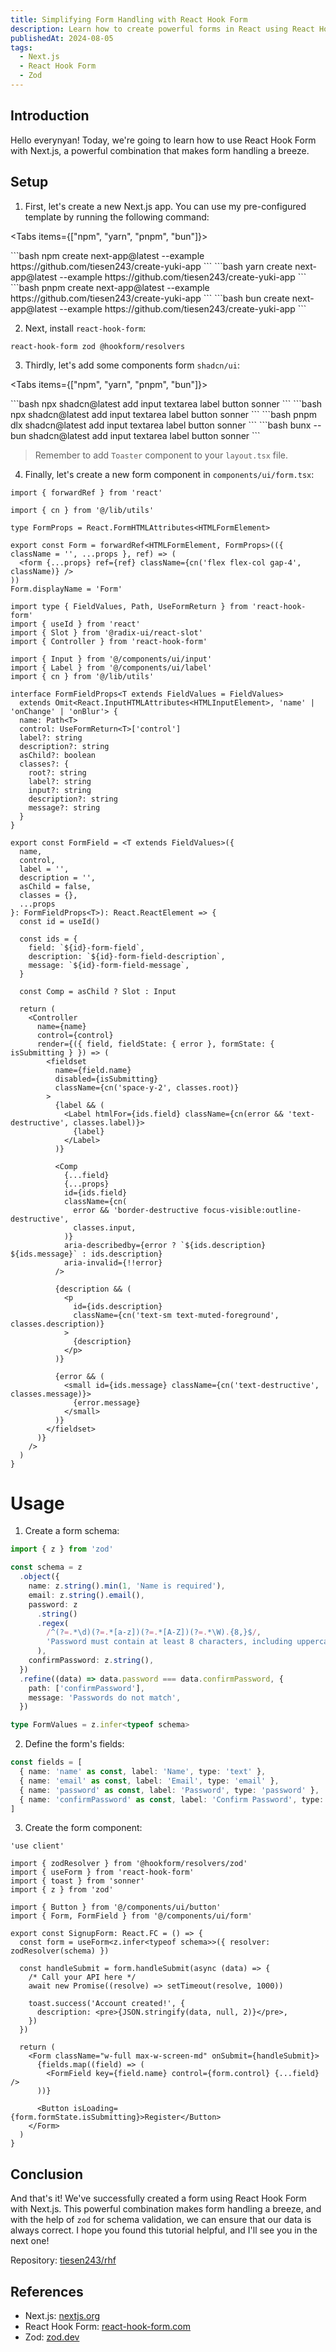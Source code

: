 ```yaml
---
title: Simplifying Form Handling with React Hook Form
description: Learn how to create powerful forms in React using React Hook Form. This comprehensive guide covers everything from basic setup to advanced features.
publishedAt: 2024-08-05
tags:
  - Next.js
  - React Hook Form
  - Zod
---
```


## Introduction

Hello everynyan! Today, we're going to learn how to use React Hook Form with Next.js, a powerful combination that makes form handling a breeze.

## Setup

1. First, let's create a new Next.js app. You can use my pre-configured template by running the following command:

<Tabs items={["npm", "yarn", "pnpm", "bun"]}>

  <Tab value="npm">
  ```bash 
  npm create next-app@latest --example https://github.com/tiesen243/create-yuki-app
  ```
  </Tab>

  <Tab value="yarn">
  ```bash
  yarn create next-app@latest --example https://github.com/tiesen243/create-yuki-app
  ```
  </Tab>

  <Tab value="pnpm">
  ```bash
  pnpm create next-app@latest --example https://github.com/tiesen243/create-yuki-app
  ```
  </Tab>

  <Tab value="bun">
  ```bash
  bun create next-app@latest --example https://github.com/tiesen243/create-yuki-app
  ```
  </Tab>

</Tabs>

2. Next, install `react-hook-form`:

```package-install
react-hook-form zod @hookform/resolvers
```

3. Thirdly, let's add some components form `shadcn/ui`:

<Tabs items={["npm", "yarn", "pnpm", "bun"]}>

  <Tab value="npm">
  ```bash
  npx shadcn@latest add input textarea label button sonner
  ```
  </Tab>

  <Tab value="yarn">
  ```bash
  npx shadcn@latest add input textarea label button sonner
  ```
  </Tab>

  <Tab value="pnpm">
  ```bash
  pnpm dlx shadcn@latest add input textarea label button sonner
  ```
  </Tab>

  <Tab value="bun">
  ```bash
  bunx --bun shadcn@latest add input textarea label button sonner
  ```
  </Tab>

</Tabs>

> Remember to add `Toaster` component to your `layout.tsx` file.

4. Finally, let's create a new form component in `components/ui/form.tsx`:

```tsx title="Form component"
import { forwardRef } from 'react'

import { cn } from '@/lib/utils'

type FormProps = React.FormHTMLAttributes<HTMLFormElement>

export const Form = forwardRef<HTMLFormElement, FormProps>(({ className = '', ...props }, ref) => (
  <form {...props} ref={ref} className={cn('flex flex-col gap-4', className)} />
))
Form.displayName = 'Form'
```

```tsx title="FormField component"
import type { FieldValues, Path, UseFormReturn } from 'react-hook-form'
import { useId } from 'react'
import { Slot } from '@radix-ui/react-slot'
import { Controller } from 'react-hook-form'

import { Input } from '@/components/ui/input'
import { Label } from '@/components/ui/label'
import { cn } from '@/lib/utils'

interface FormFieldProps<T extends FieldValues = FieldValues>
  extends Omit<React.InputHTMLAttributes<HTMLInputElement>, 'name' | 'onChange' | 'onBlur'> {
  name: Path<T>
  control: UseFormReturn<T>['control']
  label?: string
  description?: string
  asChild?: boolean
  classes?: {
    root?: string
    label?: string
    input?: string
    description?: string
    message?: string
  }
}

export const FormField = <T extends FieldValues>({
  name,
  control,
  label = '',
  description = '',
  asChild = false,
  classes = {},
  ...props
}: FormFieldProps<T>): React.ReactElement => {
  const id = useId()

  const ids = {
    field: `${id}-form-field`,
    description: `${id}-form-field-description`,
    message: `${id}-form-field-message`,
  }

  const Comp = asChild ? Slot : Input

  return (
    <Controller
      name={name}
      control={control}
      render={({ field, fieldState: { error }, formState: { isSubmitting } }) => (
        <fieldset
          name={field.name}
          disabled={isSubmitting}
          className={cn('space-y-2', classes.root)}
        >
          {label && (
            <Label htmlFor={ids.field} className={cn(error && 'text-destructive', classes.label)}>
              {label}
            </Label>
          )}

          <Comp
            {...field}
            {...props}
            id={ids.field}
            className={cn(
              error && 'border-destructive focus-visible:outline-destructive',
              classes.input,
            )}
            aria-describedby={error ? `${ids.description} ${ids.message}` : ids.description}
            aria-invalid={!!error}
          />

          {description && (
            <p
              id={ids.description}
              className={cn('text-sm text-muted-foreground', classes.description)}
            >
              {description}
            </p>
          )}

          {error && (
            <small id={ids.message} className={cn('text-destructive', classes.message)}>
              {error.message}
            </small>
          )}
        </fieldset>
      )}
    />
  )
}
```

# Usage

1. Create a form schema:

```ts
import { z } from 'zod'

const schema = z
  .object({
    name: z.string().min(1, 'Name is required'),
    email: z.string().email(),
    password: z
      .string()
      .regex(
        /^(?=.*\d)(?=.*[a-z])(?=.*[A-Z])(?=.*\W).{8,}$/,
        'Password must contain at least 8 characters, including uppercase, lowercase, number, and special character.',
      ),
    confirmPassword: z.string(),
  })
  .refine((data) => data.password === data.confirmPassword, {
    path: ['confirmPassword'],
    message: 'Passwords do not match',
  })

type FormValues = z.infer<typeof schema>
```

2. Define the form's fields:

```ts
const fields = [
  { name: 'name' as const, label: 'Name', type: 'text' },
  { name: 'email' as const, label: 'Email', type: 'email' },
  { name: 'password' as const, label: 'Password', type: 'password' },
  { name: 'confirmPassword' as const, label: 'Confirm Password', type: 'password' },
]
```

3. Create the form component:

```tsx title="components/signup-form.tsx"
'use client'

import { zodResolver } from '@hookform/resolvers/zod'
import { useForm } from 'react-hook-form'
import { toast } from 'sonner'
import { z } from 'zod'

import { Button } from '@/components/ui/button'
import { Form, FormField } from '@/components/ui/form'

export const SignupForm: React.FC = () => {
  const form = useForm<z.infer<typeof schema>>({ resolver: zodResolver(schema) })

  const handleSubmit = form.handleSubmit(async (data) => {
    /* Call your API here */
    await new Promise((resolve) => setTimeout(resolve, 1000))

    toast.success('Account created!', {
      description: <pre>{JSON.stringify(data, null, 2)}</pre>,
    })
  })

  return (
    <Form className="w-full max-w-screen-md" onSubmit={handleSubmit}>
      {fields.map((field) => (
        <FormField key={field.name} control={form.control} {...field} />
      ))}

      <Button isLoading={form.formState.isSubmitting}>Register</Button>
    </Form>
  )
}
```

## Conclusion

And that's it! We've successfully created a form using React Hook Form with Next.js. This powerful combination makes form handling a breeze, and with the help of `zod` for schema validation, we can ensure that our data is always correct. I hope you found this tutorial helpful, and I'll see you in the next one!

Repository: [tiesen243/rhf](https://github.com/tiesen243/rhf)

## References

- Next.js: [nextjs.org](https://nextjs.org)
- React Hook Form: [react-hook-form.com](https://react-hook-form.com)
- Zod: [zod.dev](https://zod.dev)
